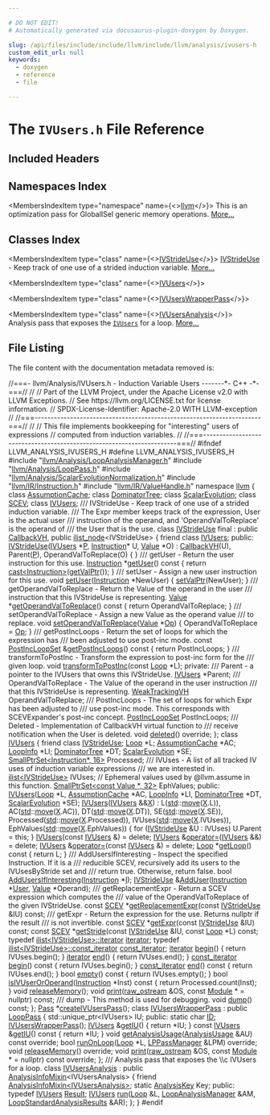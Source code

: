 ```yaml
---

# DO NOT EDIT!
# Automatically generated via docusaurus-plugin-doxygen by Doxygen.

slug: /api/files/include/include/llvm/include/llvm/analysis/ivusers-h
custom_edit_url: null
keywords:
  - doxygen
  - reference
  - file

---
```





# The `IVUsers.h` File Reference

<DoxygenPage pluginConfig={pluginConfig}>



## Included Headers

<IncludesList>
<IncludesListItem
  filePath="llvm/Analysis/LoopAnalysisManager.h"
  permalink="/docs/api/files/include/include/llvm/include/llvm/analysis/loopanalysismanager-h"
  isLocal="true" />
<IncludesListItem
  filePath="llvm/Analysis/LoopPass.h"
  permalink="/docs/api/files/include/include/llvm/include/llvm/analysis/looppass-h"
  isLocal="true" />
<IncludesListItem
  filePath="llvm/Analysis/ScalarEvolutionNormalization.h"
  permalink="/docs/api/files/include/include/llvm/include/llvm/analysis/scalarevolutionnormalization-h"
  isLocal="true" />
<IncludesListItem
  filePath="llvm/IR/Instruction.h"
  permalink="/docs/api/files/include/include/llvm/include/llvm/ir/instruction-h"
  isLocal="true" />
<IncludesListItem
  filePath="llvm/IR/ValueHandle.h"
  permalink="/docs/api/files/include/include/llvm/include/llvm/ir/valuehandle-h"
  isLocal="true" />
</IncludesList>

## Namespaces Index

<MembersIndex>

<MembersIndexItem
  type="namespace"
  name={<><a href="/docs/api/namespaces/llvm">llvm</a></>}>
This is an optimization pass for GlobalISel generic memory operations. <a href="/docs/api/namespaces/llvm/#details">More...</a>
</MembersIndexItem>

</MembersIndex>

## Classes Index

<MembersIndex>

<MembersIndexItem
  type="class"
  name={<><a href="/docs/api/classes/llvm/ivstrideuse">IVStrideUse</a></>}>
<a href="/docs/api/classes/llvm/ivstrideuse">IVStrideUse</a> - Keep track of one use of a strided induction variable. <a href="/docs/api/classes/llvm/ivstrideuse/#details">More...</a>
</MembersIndexItem>

<MembersIndexItem
  type="class"
  name={<><a href="/docs/api/classes/llvm/ivusers">IVUsers</a></>}>
</MembersIndexItem>

<MembersIndexItem
  type="class"
  name={<><a href="/docs/api/classes/llvm/ivuserswrapperpass">IVUsersWrapperPass</a></>}>
</MembersIndexItem>

<MembersIndexItem
  type="class"
  name={<><a href="/docs/api/classes/llvm/ivusersanalysis">IVUsersAnalysis</a></>}>
Analysis pass that exposes the <code><a href="/docs/api/classes/llvm/ivusers">IVUsers</a></code> for a loop. <a href="/docs/api/classes/llvm/ivusersanalysis/#details">More...</a>
</MembersIndexItem>

</MembersIndex>


## File Listing

The file content with the documentation metadata removed is:

<ProgramListing>

<Link id="l00001" /><CodeLine lineNumber="1"><Highlight kind="comment">//===- llvm/Analysis/IVUsers.h - Induction Variable Users -------&#42;- C++ -&#42;-===//</Highlight><Highlight kind="normal"></Highlight></CodeLine>
<Link id="l00002" /><CodeLine lineNumber="2"><Highlight kind="normal"></Highlight><Highlight kind="comment">//</Highlight><Highlight kind="normal"></Highlight></CodeLine>
<Link id="l00003" /><CodeLine lineNumber="3"><Highlight kind="normal"></Highlight><Highlight kind="comment">// Part of the LLVM Project, under the Apache License v2.0 with LLVM Exceptions.</Highlight><Highlight kind="normal"></Highlight></CodeLine>
<Link id="l00004" /><CodeLine lineNumber="4"><Highlight kind="normal"></Highlight><Highlight kind="comment">// See https://llvm.org/LICENSE.txt for license information.</Highlight><Highlight kind="normal"></Highlight></CodeLine>
<Link id="l00005" /><CodeLine lineNumber="5"><Highlight kind="normal"></Highlight><Highlight kind="comment">// SPDX-License-Identifier: Apache-2.0 WITH LLVM-exception</Highlight><Highlight kind="normal"></Highlight></CodeLine>
<Link id="l00006" /><CodeLine lineNumber="6"><Highlight kind="normal"></Highlight><Highlight kind="comment">//</Highlight><Highlight kind="normal"></Highlight></CodeLine>
<Link id="l00007" /><CodeLine lineNumber="7"><Highlight kind="normal"></Highlight><Highlight kind="comment">//===----------------------------------------------------------------------===//</Highlight><Highlight kind="normal"></Highlight></CodeLine>
<Link id="l00008" /><CodeLine lineNumber="8"><Highlight kind="normal"></Highlight><Highlight kind="comment">//</Highlight><Highlight kind="normal"></Highlight></CodeLine>
<Link id="l00009" /><CodeLine lineNumber="9"><Highlight kind="normal"></Highlight><Highlight kind="comment">// This file implements bookkeeping for &quot;interesting&quot; users of expressions</Highlight><Highlight kind="normal"></Highlight></CodeLine>
<Link id="l00010" /><CodeLine lineNumber="10"><Highlight kind="normal"></Highlight><Highlight kind="comment">// computed from induction variables.</Highlight><Highlight kind="normal"></Highlight></CodeLine>
<Link id="l00011" /><CodeLine lineNumber="11"><Highlight kind="normal"></Highlight><Highlight kind="comment">//</Highlight><Highlight kind="normal"></Highlight></CodeLine>
<Link id="l00012" /><CodeLine lineNumber="12"><Highlight kind="normal"></Highlight><Highlight kind="comment">//===----------------------------------------------------------------------===//</Highlight><Highlight kind="normal"></Highlight></CodeLine>
<Link id="l00013" /><CodeLine lineNumber="13"><Highlight kind="normal"></Highlight></CodeLine>
<Link id="l00014" /><CodeLine lineNumber="14"><Highlight kind="normal"></Highlight><Highlight kind="preprocessor">#ifndef LLVM&#95;ANALYSIS&#95;IVUSERS&#95;H</Highlight><Highlight kind="normal"></Highlight></CodeLine>
<Link id="l00015" /><CodeLine lineNumber="15"><Highlight kind="normal"></Highlight><Highlight kind="preprocessor">#define LLVM&#95;ANALYSIS&#95;IVUSERS&#95;H</Highlight><Highlight kind="normal"></Highlight></CodeLine>
<Link id="l00016" /><CodeLine lineNumber="16"><Highlight kind="normal"></Highlight></CodeLine>
<Link id="l00017" /><CodeLine lineNumber="17"><Highlight kind="normal"></Highlight><Highlight kind="preprocessor">#include &quot;<a href="/docs/api/files/include/include/llvm/include/llvm/analysis/loopanalysismanager-h">llvm/Analysis/LoopAnalysisManager.h</a>&quot;</Highlight><Highlight kind="normal"></Highlight></CodeLine>
<Link id="l00018" /><CodeLine lineNumber="18"><Highlight kind="normal"></Highlight><Highlight kind="preprocessor">#include &quot;<a href="/docs/api/files/include/include/llvm/include/llvm/analysis/looppass-h">llvm/Analysis/LoopPass.h</a>&quot;</Highlight><Highlight kind="normal"></Highlight></CodeLine>
<Link id="l00019" /><CodeLine lineNumber="19"><Highlight kind="normal"></Highlight><Highlight kind="preprocessor">#include &quot;<a href="/docs/api/files/include/include/llvm/include/llvm/analysis/scalarevolutionnormalization-h">llvm/Analysis/ScalarEvolutionNormalization.h</a>&quot;</Highlight><Highlight kind="normal"></Highlight></CodeLine>
<Link id="l00020" /><CodeLine lineNumber="20"><Highlight kind="normal"></Highlight><Highlight kind="preprocessor">#include &quot;<a href="/docs/api/files/include/include/llvm/include/llvm/ir/instruction-h">llvm/IR/Instruction.h</a>&quot;</Highlight><Highlight kind="normal"></Highlight></CodeLine>
<Link id="l00021" /><CodeLine lineNumber="21"><Highlight kind="normal"></Highlight><Highlight kind="preprocessor">#include &quot;<a href="/docs/api/files/include/include/llvm/include/llvm/ir/valuehandle-h">llvm/IR/ValueHandle.h</a>&quot;</Highlight><Highlight kind="normal"></Highlight></CodeLine>
<Link id="l00022" /><CodeLine lineNumber="22"><Highlight kind="normal"></Highlight></CodeLine>
<Link id="l00023" /><CodeLine lineNumber="23"><Highlight kind="normal"></Highlight><Highlight kind="keyword">namespace </Highlight><Highlight kind="normal"><a href="/docs/api/namespaces/llvm">llvm</a> &#123;</Highlight></CodeLine>
<Link id="l00024" /><CodeLine lineNumber="24"><Highlight kind="normal"></Highlight></CodeLine>
<Link id="l00025" /><CodeLine lineNumber="25"><Highlight kind="normal"></Highlight><Highlight kind="keyword">class </Highlight><Highlight kind="normal"><a href="/docs/api/classes/llvm/assumptioncache">AssumptionCache</a>;</Highlight></CodeLine>
<Link id="l00026" /><CodeLine lineNumber="26"><Highlight kind="normal"></Highlight><Highlight kind="keyword">class </Highlight><Highlight kind="normal"><a href="/docs/api/classes/llvm/dominatortree">DominatorTree</a>;</Highlight></CodeLine>
<Link id="l00027" /><CodeLine lineNumber="27"><Highlight kind="normal"></Highlight><Highlight kind="keyword">class </Highlight><Highlight kind="normal"><a href="/docs/api/classes/llvm/scalarevolution">ScalarEvolution</a>;</Highlight></CodeLine>
<Link id="l00028" /><CodeLine lineNumber="28"><Highlight kind="normal"></Highlight><Highlight kind="keyword">class </Highlight><Highlight kind="normal"><a href="/docs/api/classes/llvm/scev">SCEV</a>;</Highlight></CodeLine>
<Link id="l00029" /><CodeLine lineNumber="29"><Highlight kind="normal"></Highlight><Highlight kind="keyword">class </Highlight><Highlight kind="normal"><a href="/docs/api/classes/llvm/ivusers">IVUsers</a>;</Highlight></CodeLine>
<Link id="l00030" /><CodeLine lineNumber="30"><Highlight kind="normal"></Highlight><Highlight kind="comment"></Highlight></CodeLine>
<Link id="l00031" /><CodeLine lineNumber="31"><Highlight kind="comment">/// IVStrideUse - Keep track of one use of a strided induction variable.</Highlight></CodeLine>
<Link id="l00032" /><CodeLine lineNumber="32"><Highlight kind="comment">/// The Expr member keeps track of the expression, User is the actual user</Highlight></CodeLine>
<Link id="l00033" /><CodeLine lineNumber="33"><Highlight kind="comment">/// instruction of the operand, and &#39;OperandValToReplace&#39; is the operand of</Highlight></CodeLine>
<Link id="l00034" /><CodeLine lineNumber="34"><Highlight kind="comment">/// the User that is the use.</Highlight><Highlight kind="normal"></Highlight></CodeLine>
<Link id="l00035" /><CodeLine lineNumber="35" lineLink="/docs/api/classes/llvm/ivstrideuse"><Highlight kind="normal"></Highlight><Highlight kind="keyword">class </Highlight><Highlight kind="normal"><a href="/docs/api/classes/llvm/ivstrideuse/#ac2140ae8507867b97114724c6a6dbbba">IVStrideUse</a> final : </Highlight><Highlight kind="keyword">public</Highlight><Highlight kind="normal"> <a href="/docs/api/classes/llvm/callbackvh/#a7e87f4bd72a4d8b7f092b2a2ee69ba1d">CallbackVH</a>, </Highlight><Highlight kind="keyword">public</Highlight><Highlight kind="normal"> <a href="/docs/api/classes/llvm/ilist-node">ilist&#95;node</a>&lt;IVStrideUse&gt; &#123;</Highlight></CodeLine>
<Link id="l00036" /><CodeLine lineNumber="36" lineLink="/docs/api/classes/llvm/ivstrideuse/#a097019ab19ab2e17ee9a4218fac9aa89"><Highlight kind="normal">  </Highlight><Highlight kind="keyword">friend</Highlight><Highlight kind="normal"> </Highlight><Highlight kind="keyword">class </Highlight><Highlight kind="normal"><a href="/docs/api/classes/llvm/ivstrideuse/#a097019ab19ab2e17ee9a4218fac9aa89">IVUsers</a>;</Highlight></CodeLine>
<Link id="l00037" /><CodeLine lineNumber="37"><Highlight kind="normal"></Highlight><Highlight kind="keyword">public</Highlight><Highlight kind="normal">:</Highlight></CodeLine>
<Link id="l00038" /><CodeLine lineNumber="38" lineLink="/docs/api/classes/llvm/ivstrideuse/#ac2140ae8507867b97114724c6a6dbbba"><Highlight kind="normal">  <a href="/docs/api/classes/llvm/ivstrideuse/#ac2140ae8507867b97114724c6a6dbbba">IVStrideUse</a>(<a href="/docs/api/classes/llvm/ivstrideuse/#a097019ab19ab2e17ee9a4218fac9aa89">IVUsers</a> &#42;<a href="/docs/api/files/lib/lib/option/option-cpp/#a04665169063c8ca1f2ea96c27fc7c2b2">P</a>, <a href="/docs/api/classes/llvm/instruction">Instruction</a>&#42; U, <a href="/docs/api/classes/llvm/value">Value</a> &#42;O)</Highlight></CodeLine>
<Link id="l00039" /><CodeLine lineNumber="39"><Highlight kind="normal">    : <a href="/docs/api/classes/llvm/callbackvh/#a7e87f4bd72a4d8b7f092b2a2ee69ba1d">CallbackVH</a>(U), Parent(<a href="/docs/api/files/lib/lib/option/option-cpp/#a04665169063c8ca1f2ea96c27fc7c2b2">P</a>), OperandValToReplace(O) &#123;</Highlight></CodeLine>
<Link id="l00040" /><CodeLine lineNumber="40"><Highlight kind="normal">  &#125;</Highlight></CodeLine>
<Link id="l00041" /><CodeLine lineNumber="41"><Highlight kind="normal"></Highlight><Highlight kind="comment"></Highlight></CodeLine>
<Link id="l00042" /><CodeLine lineNumber="42"><Highlight kind="comment">  /// getUser - Return the user instruction for this use.</Highlight><Highlight kind="normal"></Highlight></CodeLine>
<Link id="l00043" /><CodeLine lineNumber="43" lineLink="/docs/api/classes/llvm/ivstrideuse/#a1bc04591d1d6420a7fdbc15a4c5f0e31"><Highlight kind="normal">  <a href="/docs/api/classes/llvm/instruction">Instruction</a> &#42;<a href="/docs/api/classes/llvm/ivstrideuse/#a1bc04591d1d6420a7fdbc15a4c5f0e31">getUser</a>()</Highlight><Highlight kind="keyword"> const </Highlight><Highlight kind="normal">&#123;</Highlight></CodeLine>
<Link id="l00044" /><CodeLine lineNumber="44"><Highlight kind="normal">    </Highlight><Highlight kind="keywordflow">return</Highlight><Highlight kind="normal"> <a href="/docs/api/namespaces/llvm/#ac4fc845f5ed92de63cd4474f128f5fc5">cast&lt;Instruction&gt;</a>(<a href="/docs/api/classes/llvm/valuehandlebase/#a7d6d2457c839e340266704440f3bb243">getValPtr</a>());</Highlight></CodeLine>
<Link id="l00045" /><CodeLine lineNumber="45"><Highlight kind="normal">  &#125;</Highlight></CodeLine>
<Link id="l00046" /><CodeLine lineNumber="46"><Highlight kind="normal"></Highlight><Highlight kind="comment"></Highlight></CodeLine>
<Link id="l00047" /><CodeLine lineNumber="47"><Highlight kind="comment">  /// setUser - Assign a new user instruction for this use.</Highlight><Highlight kind="normal"></Highlight></CodeLine>
<Link id="l00048" /><CodeLine lineNumber="48" lineLink="/docs/api/classes/llvm/ivstrideuse/#acb8718e691dfd2e5d5a3e0d876e35cc9"><Highlight kind="normal">  </Highlight><Highlight kind="keywordtype">void</Highlight><Highlight kind="normal"> <a href="/docs/api/classes/llvm/ivstrideuse/#acb8718e691dfd2e5d5a3e0d876e35cc9">setUser</a>(<a href="/docs/api/classes/llvm/instruction">Instruction</a> &#42;NewUser) &#123;</Highlight></CodeLine>
<Link id="l00049" /><CodeLine lineNumber="49"><Highlight kind="normal">    <a href="/docs/api/classes/llvm/callbackvh/#ab3a25e82043f8a99ad6ed61fb9c9483c">setValPtr</a>(NewUser);</Highlight></CodeLine>
<Link id="l00050" /><CodeLine lineNumber="50"><Highlight kind="normal">  &#125;</Highlight></CodeLine>
<Link id="l00051" /><CodeLine lineNumber="51"><Highlight kind="normal"></Highlight><Highlight kind="comment"></Highlight></CodeLine>
<Link id="l00052" /><CodeLine lineNumber="52"><Highlight kind="comment">  /// getOperandValToReplace - Return the Value of the operand in the user</Highlight></CodeLine>
<Link id="l00053" /><CodeLine lineNumber="53"><Highlight kind="comment">  /// instruction that this IVStrideUse is representing.</Highlight><Highlight kind="normal"></Highlight></CodeLine>
<Link id="l00054" /><CodeLine lineNumber="54" lineLink="/docs/api/classes/llvm/ivstrideuse/#a850ce8990175a8dc4e5a641df3db14aa"><Highlight kind="normal">  <a href="/docs/api/classes/llvm/value">Value</a> &#42;<a href="/docs/api/classes/llvm/ivstrideuse/#a850ce8990175a8dc4e5a641df3db14aa">getOperandValToReplace</a>()</Highlight><Highlight kind="keyword"> const </Highlight><Highlight kind="normal">&#123;</Highlight></CodeLine>
<Link id="l00055" /><CodeLine lineNumber="55"><Highlight kind="normal">    </Highlight><Highlight kind="keywordflow">return</Highlight><Highlight kind="normal"> OperandValToReplace;</Highlight></CodeLine>
<Link id="l00056" /><CodeLine lineNumber="56"><Highlight kind="normal">  &#125;</Highlight></CodeLine>
<Link id="l00057" /><CodeLine lineNumber="57"><Highlight kind="normal"></Highlight><Highlight kind="comment"></Highlight></CodeLine>
<Link id="l00058" /><CodeLine lineNumber="58"><Highlight kind="comment">  /// setOperandValToReplace - Assign a new Value as the operand value</Highlight></CodeLine>
<Link id="l00059" /><CodeLine lineNumber="59"><Highlight kind="comment">  /// to replace.</Highlight><Highlight kind="normal"></Highlight></CodeLine>
<Link id="l00060" /><CodeLine lineNumber="60" lineLink="/docs/api/classes/llvm/ivstrideuse/#a59f03f777c4395d140e90f7a5278ee03"><Highlight kind="normal">  </Highlight><Highlight kind="keywordtype">void</Highlight><Highlight kind="normal"> <a href="/docs/api/classes/llvm/ivstrideuse/#a59f03f777c4395d140e90f7a5278ee03">setOperandValToReplace</a>(<a href="/docs/api/classes/llvm/value">Value</a> &#42;<a href="/docs/api/namespaces/llvm/#ab471937b9a227e70c7fe8bd9604014d6">Op</a>) &#123;</Highlight></CodeLine>
<Link id="l00061" /><CodeLine lineNumber="61"><Highlight kind="normal">    OperandValToReplace = <a href="/docs/api/namespaces/llvm/#ab471937b9a227e70c7fe8bd9604014d6">Op</a>;</Highlight></CodeLine>
<Link id="l00062" /><CodeLine lineNumber="62"><Highlight kind="normal">  &#125;</Highlight></CodeLine>
<Link id="l00063" /><CodeLine lineNumber="63"><Highlight kind="normal"></Highlight><Highlight kind="comment"></Highlight></CodeLine>
<Link id="l00064" /><CodeLine lineNumber="64"><Highlight kind="comment">  /// getPostIncLoops - Return the set of loops for which the expression has</Highlight></CodeLine>
<Link id="l00065" /><CodeLine lineNumber="65"><Highlight kind="comment">  /// been adjusted to use post-inc mode.</Highlight><Highlight kind="normal"></Highlight></CodeLine>
<Link id="l00066" /><CodeLine lineNumber="66" lineLink="/docs/api/classes/llvm/ivstrideuse/#a6475dcea1bb00ad07700b96492896c59"><Highlight kind="normal">  </Highlight><Highlight kind="keyword">const</Highlight><Highlight kind="normal"> <a href="/docs/api/namespaces/llvm/#ac765465998d0f34ed6123631bda54fab">PostIncLoopSet</a> &amp;<a href="/docs/api/classes/llvm/ivstrideuse/#a6475dcea1bb00ad07700b96492896c59">getPostIncLoops</a>()</Highlight><Highlight kind="keyword"> const </Highlight><Highlight kind="normal">&#123;</Highlight></CodeLine>
<Link id="l00067" /><CodeLine lineNumber="67"><Highlight kind="normal">    </Highlight><Highlight kind="keywordflow">return</Highlight><Highlight kind="normal"> PostIncLoops;</Highlight></CodeLine>
<Link id="l00068" /><CodeLine lineNumber="68"><Highlight kind="normal">  &#125;</Highlight></CodeLine>
<Link id="l00069" /><CodeLine lineNumber="69"><Highlight kind="normal"></Highlight><Highlight kind="comment"></Highlight></CodeLine>
<Link id="l00070" /><CodeLine lineNumber="70"><Highlight kind="comment">  /// transformToPostInc - Transform the expression to post-inc form for the</Highlight></CodeLine>
<Link id="l00071" /><CodeLine lineNumber="71"><Highlight kind="comment">  /// given loop.</Highlight><Highlight kind="normal"></Highlight></CodeLine>
<Link id="l00072" /><CodeLine lineNumber="72"><Highlight kind="normal">  </Highlight><Highlight kind="keywordtype">void</Highlight><Highlight kind="normal"> <a href="/docs/api/classes/llvm/ivstrideuse/#a8433a09d9b66df4f5c8a4d1414dc8ec9">transformToPostInc</a>(</Highlight><Highlight kind="keyword">const</Highlight><Highlight kind="normal"> <a href="/docs/api/classes/llvm/loop">Loop</a> &#42;L);</Highlight></CodeLine>
<Link id="l00073" /><CodeLine lineNumber="73"><Highlight kind="normal"></Highlight></CodeLine>
<Link id="l00074" /><CodeLine lineNumber="74"><Highlight kind="normal"></Highlight><Highlight kind="keyword">private</Highlight><Highlight kind="normal">:</Highlight><Highlight kind="comment"></Highlight></CodeLine>
<Link id="l00075" /><CodeLine lineNumber="75"><Highlight kind="comment">  /// Parent - a pointer to the IVUsers that owns this IVStrideUse.</Highlight><Highlight kind="normal"></Highlight></CodeLine>
<Link id="l00076" /><CodeLine lineNumber="76"><Highlight kind="normal">  <a href="/docs/api/classes/llvm/ivusers">IVUsers</a> &#42;Parent;</Highlight></CodeLine>
<Link id="l00077" /><CodeLine lineNumber="77"><Highlight kind="normal"></Highlight><Highlight kind="comment"></Highlight></CodeLine>
<Link id="l00078" /><CodeLine lineNumber="78"><Highlight kind="comment">  /// OperandValToReplace - The Value of the operand in the user instruction</Highlight></CodeLine>
<Link id="l00079" /><CodeLine lineNumber="79"><Highlight kind="comment">  /// that this IVStrideUse is representing.</Highlight><Highlight kind="normal"></Highlight></CodeLine>
<Link id="l00080" /><CodeLine lineNumber="80"><Highlight kind="normal">  <a href="/docs/api/classes/llvm/weaktrackingvh">WeakTrackingVH</a> OperandValToReplace;</Highlight></CodeLine>
<Link id="l00081" /><CodeLine lineNumber="81"><Highlight kind="normal"></Highlight><Highlight kind="comment"></Highlight></CodeLine>
<Link id="l00082" /><CodeLine lineNumber="82"><Highlight kind="comment">  /// PostIncLoops - The set of loops for which Expr has been adjusted to</Highlight></CodeLine>
<Link id="l00083" /><CodeLine lineNumber="83"><Highlight kind="comment">  /// use post-inc mode. This corresponds with SCEVExpander&#39;s post-inc concept.</Highlight><Highlight kind="normal"></Highlight></CodeLine>
<Link id="l00084" /><CodeLine lineNumber="84"><Highlight kind="normal">  <a href="/docs/api/namespaces/llvm/#ac765465998d0f34ed6123631bda54fab">PostIncLoopSet</a> PostIncLoops;</Highlight></CodeLine>
<Link id="l00085" /><CodeLine lineNumber="85"><Highlight kind="normal"></Highlight><Highlight kind="comment"></Highlight></CodeLine>
<Link id="l00086" /><CodeLine lineNumber="86"><Highlight kind="comment">  /// Deleted - Implementation of CallbackVH virtual function to</Highlight></CodeLine>
<Link id="l00087" /><CodeLine lineNumber="87"><Highlight kind="comment">  /// receive notification when the User is deleted.</Highlight><Highlight kind="normal"></Highlight></CodeLine>
<Link id="l00088" /><CodeLine lineNumber="88"><Highlight kind="normal">  </Highlight><Highlight kind="keywordtype">void</Highlight><Highlight kind="normal"> <a href="/docs/api/classes/llvm/callbackvh/#a93891950be05a0bae5743979913e13f3">deleted</a>() </Highlight><Highlight kind="keyword">override</Highlight><Highlight kind="normal">;</Highlight></CodeLine>
<Link id="l00089" /><CodeLine lineNumber="89"><Highlight kind="normal">&#125;;</Highlight></CodeLine>
<Link id="l00090" /><CodeLine lineNumber="90"><Highlight kind="normal"></Highlight></CodeLine>
<Link id="l00091" /><CodeLine lineNumber="91" lineLink="/docs/api/classes/llvm/ivusers"><Highlight kind="normal"></Highlight><Highlight kind="keyword">class </Highlight><Highlight kind="normal"><a href="/docs/api/classes/llvm/ivusers/#a37e4d7bb727910e7d12a2439a6c069ca">IVUsers</a> &#123;</Highlight></CodeLine>
<Link id="l00092" /><CodeLine lineNumber="92" lineLink="/docs/api/classes/llvm/ivusers/#aade51f7d2ade94165429460adda9e063"><Highlight kind="normal">  </Highlight><Highlight kind="keyword">friend</Highlight><Highlight kind="normal"> </Highlight><Highlight kind="keyword">class </Highlight><Highlight kind="normal"><a href="/docs/api/classes/llvm/ivusers/#aade51f7d2ade94165429460adda9e063">IVStrideUse</a>;</Highlight></CodeLine>
<Link id="l00093" /><CodeLine lineNumber="93"><Highlight kind="normal">  <a href="/docs/api/classes/llvm/loop">Loop</a> &#42;L;</Highlight></CodeLine>
<Link id="l00094" /><CodeLine lineNumber="94"><Highlight kind="normal">  <a href="/docs/api/classes/llvm/assumptioncache">AssumptionCache</a> &#42;AC;</Highlight></CodeLine>
<Link id="l00095" /><CodeLine lineNumber="95"><Highlight kind="normal">  <a href="/docs/api/classes/llvm/loopinfo">LoopInfo</a> &#42;LI;</Highlight></CodeLine>
<Link id="l00096" /><CodeLine lineNumber="96"><Highlight kind="normal">  <a href="/docs/api/classes/llvm/dominatortree">DominatorTree</a> &#42;DT;</Highlight></CodeLine>
<Link id="l00097" /><CodeLine lineNumber="97"><Highlight kind="normal">  <a href="/docs/api/classes/llvm/scalarevolution">ScalarEvolution</a> &#42;SE;</Highlight></CodeLine>
<Link id="l00098" /><CodeLine lineNumber="98"><Highlight kind="normal">  <a href="/docs/api/classes/llvm/smallptrset">SmallPtrSet&lt;Instruction&#42;, 16&gt;</a> Processed;</Highlight></CodeLine>
<Link id="l00099" /><CodeLine lineNumber="99"><Highlight kind="normal"></Highlight><Highlight kind="comment"></Highlight></CodeLine>
<Link id="l00100" /><CodeLine lineNumber="100"><Highlight kind="comment">  /// IVUses - A list of all tracked IV uses of induction variable expressions</Highlight></CodeLine>
<Link id="l00101" /><CodeLine lineNumber="101"><Highlight kind="comment">  /// we are interested in.</Highlight><Highlight kind="normal"></Highlight></CodeLine>
<Link id="l00102" /><CodeLine lineNumber="102"><Highlight kind="normal">  <a href="/docs/api/namespaces/llvm/#a62ea5abc9af8e7ee394912e2617cf30f">ilist&lt;IVStrideUse&gt;</a> IVUses;</Highlight></CodeLine>
<Link id="l00103" /><CodeLine lineNumber="103"><Highlight kind="normal"></Highlight></CodeLine>
<Link id="l00104" /><CodeLine lineNumber="104"><Highlight kind="normal">  </Highlight><Highlight kind="comment">// Ephemeral values used by @llvm.assume in this function.</Highlight><Highlight kind="normal"></Highlight></CodeLine>
<Link id="l00105" /><CodeLine lineNumber="105"><Highlight kind="normal">  <a href="/docs/api/classes/llvm/smallptrset">SmallPtrSet&lt;const Value &#42;, 32&gt;</a> EphValues;</Highlight></CodeLine>
<Link id="l00106" /><CodeLine lineNumber="106"><Highlight kind="normal"></Highlight></CodeLine>
<Link id="l00107" /><CodeLine lineNumber="107"><Highlight kind="normal"></Highlight><Highlight kind="keyword">public</Highlight><Highlight kind="normal">:</Highlight></CodeLine>
<Link id="l00108" /><CodeLine lineNumber="108"><Highlight kind="normal">  <a href="/docs/api/classes/llvm/ivusers/#a37e4d7bb727910e7d12a2439a6c069ca">IVUsers</a>(<a href="/docs/api/classes/llvm/loop">Loop</a> &#42;L, <a href="/docs/api/classes/llvm/assumptioncache">AssumptionCache</a> &#42;AC, <a href="/docs/api/classes/llvm/loopinfo">LoopInfo</a> &#42;LI, <a href="/docs/api/classes/llvm/dominatortree">DominatorTree</a> &#42;DT,</Highlight></CodeLine>
<Link id="l00109" /><CodeLine lineNumber="109"><Highlight kind="normal">          <a href="/docs/api/classes/llvm/scalarevolution">ScalarEvolution</a> &#42;SE);</Highlight></CodeLine>
<Link id="l00110" /><CodeLine lineNumber="110"><Highlight kind="normal"></Highlight></CodeLine>
<Link id="l00111" /><CodeLine lineNumber="111" lineLink="/docs/api/classes/llvm/ivusers/#a84ff868b90dce94cf9c8c504ff53cfad"><Highlight kind="normal">  <a href="/docs/api/classes/llvm/ivusers/#a84ff868b90dce94cf9c8c504ff53cfad">IVUsers</a>(<a href="/docs/api/classes/llvm/ivusers/#a37e4d7bb727910e7d12a2439a6c069ca">IVUsers</a> &amp;&amp;<a href="/docs/api/files/lib/lib/tablegen/tablegenbackendskeleton-cpp/#ab60f28d7a141ac46ccc200176a1bca8b">X</a>)</Highlight></CodeLine>
<Link id="l00112" /><CodeLine lineNumber="112"><Highlight kind="normal">      : L(<a href="/docs/api/namespaces/std">std</a>::<a href="/docs/api/namespaces/llvm/#abfc9c7ecf70f66901e439f7c04ef3dbb">move</a>(<a href="/docs/api/files/lib/lib/tablegen/tablegenbackendskeleton-cpp/#ab60f28d7a141ac46ccc200176a1bca8b">X</a>.L)), AC(<a href="/docs/api/namespaces/std">std</a>::<a href="/docs/api/namespaces/llvm/#abfc9c7ecf70f66901e439f7c04ef3dbb">move</a>(<a href="/docs/api/files/lib/lib/tablegen/tablegenbackendskeleton-cpp/#ab60f28d7a141ac46ccc200176a1bca8b">X</a>.AC)), DT(<a href="/docs/api/namespaces/std">std</a>::<a href="/docs/api/namespaces/llvm/#abfc9c7ecf70f66901e439f7c04ef3dbb">move</a>(<a href="/docs/api/files/lib/lib/tablegen/tablegenbackendskeleton-cpp/#ab60f28d7a141ac46ccc200176a1bca8b">X</a>.DT)),</Highlight></CodeLine>
<Link id="l00113" /><CodeLine lineNumber="113"><Highlight kind="normal">        SE(<a href="/docs/api/namespaces/std">std</a>::<a href="/docs/api/namespaces/llvm/#abfc9c7ecf70f66901e439f7c04ef3dbb">move</a>(<a href="/docs/api/files/lib/lib/tablegen/tablegenbackendskeleton-cpp/#ab60f28d7a141ac46ccc200176a1bca8b">X</a>.SE)), Processed(<a href="/docs/api/namespaces/std">std</a>::<a href="/docs/api/namespaces/llvm/#abfc9c7ecf70f66901e439f7c04ef3dbb">move</a>(<a href="/docs/api/files/lib/lib/tablegen/tablegenbackendskeleton-cpp/#ab60f28d7a141ac46ccc200176a1bca8b">X</a>.Processed)),</Highlight></CodeLine>
<Link id="l00114" /><CodeLine lineNumber="114"><Highlight kind="normal">        IVUses(<a href="/docs/api/namespaces/std">std</a>::<a href="/docs/api/namespaces/llvm/#abfc9c7ecf70f66901e439f7c04ef3dbb">move</a>(<a href="/docs/api/files/lib/lib/tablegen/tablegenbackendskeleton-cpp/#ab60f28d7a141ac46ccc200176a1bca8b">X</a>.IVUses)), EphValues(<a href="/docs/api/namespaces/std">std</a>::<a href="/docs/api/namespaces/llvm/#abfc9c7ecf70f66901e439f7c04ef3dbb">move</a>(<a href="/docs/api/files/lib/lib/tablegen/tablegenbackendskeleton-cpp/#ab60f28d7a141ac46ccc200176a1bca8b">X</a>.EphValues)) &#123;</Highlight></CodeLine>
<Link id="l00115" /><CodeLine lineNumber="115"><Highlight kind="normal">    </Highlight><Highlight kind="keywordflow">for</Highlight><Highlight kind="normal"> (<a href="/docs/api/classes/llvm/ivusers/#aade51f7d2ade94165429460adda9e063">IVStrideUse</a> &amp;U : IVUses)</Highlight></CodeLine>
<Link id="l00116" /><CodeLine lineNumber="116"><Highlight kind="normal">      U.Parent = </Highlight><Highlight kind="keyword">this</Highlight><Highlight kind="normal">;</Highlight></CodeLine>
<Link id="l00117" /><CodeLine lineNumber="117"><Highlight kind="normal">  &#125;</Highlight></CodeLine>
<Link id="l00118" /><CodeLine lineNumber="118" lineLink="/docs/api/classes/llvm/ivusers/#a5d6ec66fa25d2a95429ee13159b90249"><Highlight kind="normal">  <a href="/docs/api/classes/llvm/ivusers/#a5d6ec66fa25d2a95429ee13159b90249">IVUsers</a>(</Highlight><Highlight kind="keyword">const</Highlight><Highlight kind="normal"> <a href="/docs/api/classes/llvm/ivusers/#a37e4d7bb727910e7d12a2439a6c069ca">IVUsers</a> &amp;) = </Highlight><Highlight kind="keyword">delete</Highlight><Highlight kind="normal">;</Highlight></CodeLine>
<Link id="l00119" /><CodeLine lineNumber="119" lineLink="/docs/api/classes/llvm/ivusers/#a59650f700bbcb2ad8c5bf22e6b353fd2"><Highlight kind="normal">  <a href="/docs/api/classes/llvm/ivusers/#a37e4d7bb727910e7d12a2439a6c069ca">IVUsers</a> &amp;<a href="/docs/api/classes/llvm/ivusers/#a59650f700bbcb2ad8c5bf22e6b353fd2">operator=</a>(<a href="/docs/api/classes/llvm/ivusers/#a37e4d7bb727910e7d12a2439a6c069ca">IVUsers</a> &amp;&amp;) = </Highlight><Highlight kind="keyword">delete</Highlight><Highlight kind="normal">;</Highlight></CodeLine>
<Link id="l00120" /><CodeLine lineNumber="120" lineLink="/docs/api/classes/llvm/ivusers/#af280755c00e32b58a9186e6dce5df3ef"><Highlight kind="normal">  <a href="/docs/api/classes/llvm/ivusers/#a37e4d7bb727910e7d12a2439a6c069ca">IVUsers</a> &amp;<a href="/docs/api/classes/llvm/ivusers/#af280755c00e32b58a9186e6dce5df3ef">operator=</a>(</Highlight><Highlight kind="keyword">const</Highlight><Highlight kind="normal"> <a href="/docs/api/classes/llvm/ivusers/#a37e4d7bb727910e7d12a2439a6c069ca">IVUsers</a> &amp;) = </Highlight><Highlight kind="keyword">delete</Highlight><Highlight kind="normal">;</Highlight></CodeLine>
<Link id="l00121" /><CodeLine lineNumber="121"><Highlight kind="normal"></Highlight></CodeLine>
<Link id="l00122" /><CodeLine lineNumber="122" lineLink="/docs/api/classes/llvm/ivusers/#a4d82eec6f6363e4d31660c31b6a85b8d"><Highlight kind="normal">  <a href="/docs/api/classes/llvm/loop">Loop</a> &#42;<a href="/docs/api/classes/llvm/ivusers/#a4d82eec6f6363e4d31660c31b6a85b8d">getLoop</a>()</Highlight><Highlight kind="keyword"> const </Highlight><Highlight kind="normal">&#123; </Highlight><Highlight kind="keywordflow">return</Highlight><Highlight kind="normal"> L; &#125;</Highlight></CodeLine>
<Link id="l00123" /><CodeLine lineNumber="123"><Highlight kind="normal"></Highlight><Highlight kind="comment"></Highlight></CodeLine>
<Link id="l00124" /><CodeLine lineNumber="124"><Highlight kind="comment">  /// AddUsersIfInteresting - Inspect the specified Instruction.  If it is a</Highlight></CodeLine>
<Link id="l00125" /><CodeLine lineNumber="125"><Highlight kind="comment">  /// reducible SCEV, recursively add its users to the IVUsesByStride set and</Highlight></CodeLine>
<Link id="l00126" /><CodeLine lineNumber="126"><Highlight kind="comment">  /// return true.  Otherwise, return false.</Highlight><Highlight kind="normal"></Highlight></CodeLine>
<Link id="l00127" /><CodeLine lineNumber="127"><Highlight kind="normal">  </Highlight><Highlight kind="keywordtype">bool</Highlight><Highlight kind="normal"> <a href="/docs/api/classes/llvm/ivusers/#aaae0691d9859142f6bcfb992862e44a9">AddUsersIfInteresting</a>(<a href="/docs/api/classes/llvm/instruction">Instruction</a> &#42;<a href="/docs/api/files/lib/lib/support/md5-cpp/#ac0eafdc9ee161b71e7af98af736952fd">I</a>);</Highlight></CodeLine>
<Link id="l00128" /><CodeLine lineNumber="128"><Highlight kind="normal"></Highlight></CodeLine>
<Link id="l00129" /><CodeLine lineNumber="129"><Highlight kind="normal">  <a href="/docs/api/classes/llvm/ivstrideuse">IVStrideUse</a> &amp;<a href="/docs/api/classes/llvm/ivusers/#a2c38dcaaa58a80d2005b912b1273a872">AddUser</a>(<a href="/docs/api/classes/llvm/instruction">Instruction</a> &#42;<a href="/docs/api/classes/llvm/user">User</a>, <a href="/docs/api/classes/llvm/value">Value</a> &#42;Operand);</Highlight></CodeLine>
<Link id="l00130" /><CodeLine lineNumber="130"><Highlight kind="normal"></Highlight><Highlight kind="comment"></Highlight></CodeLine>
<Link id="l00131" /><CodeLine lineNumber="131"><Highlight kind="comment">  /// getReplacementExpr - Return a SCEV expression which computes the</Highlight></CodeLine>
<Link id="l00132" /><CodeLine lineNumber="132"><Highlight kind="comment">  /// value of the OperandValToReplace of the given IVStrideUse.</Highlight><Highlight kind="normal"></Highlight></CodeLine>
<Link id="l00133" /><CodeLine lineNumber="133"><Highlight kind="normal">  </Highlight><Highlight kind="keyword">const</Highlight><Highlight kind="normal"> <a href="/docs/api/classes/llvm/scev">SCEV</a> &#42;<a href="/docs/api/classes/llvm/ivusers/#a729d7a4c47511beaaec595f1b85f7889">getReplacementExpr</a>(</Highlight><Highlight kind="keyword">const</Highlight><Highlight kind="normal"> <a href="/docs/api/classes/llvm/ivstrideuse">IVStrideUse</a> &amp;IU) </Highlight><Highlight kind="keyword">const</Highlight><Highlight kind="normal">;</Highlight></CodeLine>
<Link id="l00134" /><CodeLine lineNumber="134"><Highlight kind="normal"></Highlight><Highlight kind="comment"></Highlight></CodeLine>
<Link id="l00135" /><CodeLine lineNumber="135"><Highlight kind="comment">  /// getExpr - Return the expression for the use. Returns nullptr if the result</Highlight></CodeLine>
<Link id="l00136" /><CodeLine lineNumber="136"><Highlight kind="comment">  /// is not invertible.</Highlight><Highlight kind="normal"></Highlight></CodeLine>
<Link id="l00137" /><CodeLine lineNumber="137"><Highlight kind="normal">  </Highlight><Highlight kind="keyword">const</Highlight><Highlight kind="normal"> <a href="/docs/api/classes/llvm/scev">SCEV</a> &#42;<a href="/docs/api/classes/llvm/ivusers/#af19a630344b862c4b06bca0e51d978cc">getExpr</a>(</Highlight><Highlight kind="keyword">const</Highlight><Highlight kind="normal"> <a href="/docs/api/classes/llvm/ivstrideuse">IVStrideUse</a> &amp;IU) </Highlight><Highlight kind="keyword">const</Highlight><Highlight kind="normal">;</Highlight></CodeLine>
<Link id="l00138" /><CodeLine lineNumber="138"><Highlight kind="normal"></Highlight></CodeLine>
<Link id="l00139" /><CodeLine lineNumber="139"><Highlight kind="normal">  </Highlight><Highlight kind="keyword">const</Highlight><Highlight kind="normal"> <a href="/docs/api/classes/llvm/scev">SCEV</a> &#42;<a href="/docs/api/classes/llvm/ivusers/#a5d599af3e44171ef73b8427c855b492e">getStride</a>(</Highlight><Highlight kind="keyword">const</Highlight><Highlight kind="normal"> <a href="/docs/api/classes/llvm/ivstrideuse">IVStrideUse</a> &amp;IU, </Highlight><Highlight kind="keyword">const</Highlight><Highlight kind="normal"> <a href="/docs/api/classes/llvm/loop">Loop</a> &#42;L) </Highlight><Highlight kind="keyword">const</Highlight><Highlight kind="normal">;</Highlight></CodeLine>
<Link id="l00140" /><CodeLine lineNumber="140"><Highlight kind="normal"></Highlight></CodeLine>
<Link id="l00141" /><CodeLine lineNumber="141" lineLink="/docs/api/classes/llvm/ivusers/#ac4ea8771137797e80c4f56a3111e2397"><Highlight kind="normal">  </Highlight><Highlight kind="keyword">typedef</Highlight><Highlight kind="normal"> <a href="/docs/api/classes/llvm/iplist-impl/#a4563732eae31ee14694e7ce17a5a6749">ilist&lt;IVStrideUse&gt;::iterator</a> <a href="/docs/api/classes/llvm/ivusers/#ac4ea8771137797e80c4f56a3111e2397">iterator</a>;</Highlight></CodeLine>
<Link id="l00142" /><CodeLine lineNumber="142" lineLink="/docs/api/classes/llvm/ivusers/#a1ac1243c7bc2878be52de359bd652680"><Highlight kind="normal">  </Highlight><Highlight kind="keyword">typedef</Highlight><Highlight kind="normal"> <a href="/docs/api/classes/llvm/iplist-impl/#a3a5c6f429b19022105ee49f587c7ed04">ilist&lt;IVStrideUse&gt;::const&#95;iterator</a> <a href="/docs/api/classes/llvm/ivusers/#a1ac1243c7bc2878be52de359bd652680">const&#95;iterator</a>;</Highlight></CodeLine>
<Link id="l00143" /><CodeLine lineNumber="143" lineLink="/docs/api/classes/llvm/ivusers/#aa73e72d96213b699b7656cef4a41fff7"><Highlight kind="normal">  <a href="/docs/api/classes/llvm/ivusers/#ac4ea8771137797e80c4f56a3111e2397">iterator</a> <a href="/docs/api/classes/llvm/ivusers/#aa73e72d96213b699b7656cef4a41fff7">begin</a>() &#123; </Highlight><Highlight kind="keywordflow">return</Highlight><Highlight kind="normal"> IVUses.begin(); &#125;</Highlight></CodeLine>
<Link id="l00144" /><CodeLine lineNumber="144" lineLink="/docs/api/classes/llvm/ivusers/#a2206acfe0bf8df3750ce14311cc4963f"><Highlight kind="normal">  <a href="/docs/api/classes/llvm/ivusers/#ac4ea8771137797e80c4f56a3111e2397">iterator</a> <a href="/docs/api/classes/llvm/ivusers/#a2206acfe0bf8df3750ce14311cc4963f">end</a>()   &#123; </Highlight><Highlight kind="keywordflow">return</Highlight><Highlight kind="normal"> IVUses.end(); &#125;</Highlight></CodeLine>
<Link id="l00145" /><CodeLine lineNumber="145" lineLink="/docs/api/classes/llvm/ivusers/#ad5fbdc714637c698896fcefa24a0bbfb"><Highlight kind="normal">  <a href="/docs/api/classes/llvm/ivusers/#a1ac1243c7bc2878be52de359bd652680">const&#95;iterator</a> <a href="/docs/api/classes/llvm/ivusers/#ad5fbdc714637c698896fcefa24a0bbfb">begin</a>()</Highlight><Highlight kind="keyword"> const </Highlight><Highlight kind="normal">&#123; </Highlight><Highlight kind="keywordflow">return</Highlight><Highlight kind="normal"> IVUses.begin(); &#125;</Highlight></CodeLine>
<Link id="l00146" /><CodeLine lineNumber="146" lineLink="/docs/api/classes/llvm/ivusers/#abbb9d0fddb05d7365547ec4b08f59ca9"><Highlight kind="normal">  <a href="/docs/api/classes/llvm/ivusers/#a1ac1243c7bc2878be52de359bd652680">const&#95;iterator</a> <a href="/docs/api/classes/llvm/ivusers/#abbb9d0fddb05d7365547ec4b08f59ca9">end</a>()</Highlight><Highlight kind="keyword"> const   </Highlight><Highlight kind="normal">&#123; </Highlight><Highlight kind="keywordflow">return</Highlight><Highlight kind="normal"> IVUses.end(); &#125;</Highlight></CodeLine>
<Link id="l00147" /><CodeLine lineNumber="147" lineLink="/docs/api/classes/llvm/ivusers/#aff447b803e32fdf3e16156e9f6fb4249"><Highlight kind="normal">  </Highlight><Highlight kind="keywordtype">bool</Highlight><Highlight kind="normal"> <a href="/docs/api/classes/llvm/ivusers/#aff447b803e32fdf3e16156e9f6fb4249">empty</a>()</Highlight><Highlight kind="keyword"> const </Highlight><Highlight kind="normal">&#123; </Highlight><Highlight kind="keywordflow">return</Highlight><Highlight kind="normal"> IVUses.empty(); &#125;</Highlight></CodeLine>
<Link id="l00148" /><CodeLine lineNumber="148"><Highlight kind="normal"></Highlight></CodeLine>
<Link id="l00149" /><CodeLine lineNumber="149" lineLink="/docs/api/classes/llvm/ivusers/#a1eed18775305b30aa90308d24cd7921b"><Highlight kind="normal">  </Highlight><Highlight kind="keywordtype">bool</Highlight><Highlight kind="normal"> <a href="/docs/api/classes/llvm/ivusers/#a1eed18775305b30aa90308d24cd7921b">isIVUserOrOperand</a>(<a href="/docs/api/classes/llvm/instruction">Instruction</a> &#42;Inst)</Highlight><Highlight kind="keyword"> const </Highlight><Highlight kind="normal">&#123;</Highlight></CodeLine>
<Link id="l00150" /><CodeLine lineNumber="150"><Highlight kind="normal">    </Highlight><Highlight kind="keywordflow">return</Highlight><Highlight kind="normal"> Processed.count(Inst);</Highlight></CodeLine>
<Link id="l00151" /><CodeLine lineNumber="151"><Highlight kind="normal">  &#125;</Highlight></CodeLine>
<Link id="l00152" /><CodeLine lineNumber="152"><Highlight kind="normal"></Highlight></CodeLine>
<Link id="l00153" /><CodeLine lineNumber="153"><Highlight kind="normal">  </Highlight><Highlight kind="keywordtype">void</Highlight><Highlight kind="normal"> <a href="/docs/api/classes/llvm/ivusers/#a3df6da0991021b17f9180fb55105b6e8">releaseMemory</a>();</Highlight></CodeLine>
<Link id="l00154" /><CodeLine lineNumber="154"><Highlight kind="normal"></Highlight></CodeLine>
<Link id="l00155" /><CodeLine lineNumber="155"><Highlight kind="normal">  </Highlight><Highlight kind="keywordtype">void</Highlight><Highlight kind="normal"> <a href="/docs/api/classes/llvm/ivusers/#afd7ddc6bb1068961b39278e6cf3190c9">print</a>(<a href="/docs/api/classes/llvm/raw-ostream">raw&#95;ostream</a> &amp;OS, </Highlight><Highlight kind="keyword">const</Highlight><Highlight kind="normal"> <a href="/docs/api/classes/llvm/module">Module</a> &#42; = </Highlight><Highlight kind="keyword">nullptr</Highlight><Highlight kind="normal">) </Highlight><Highlight kind="keyword">const</Highlight><Highlight kind="normal">;</Highlight></CodeLine>
<Link id="l00156" /><CodeLine lineNumber="156"><Highlight kind="normal"></Highlight><Highlight kind="comment"></Highlight></CodeLine>
<Link id="l00157" /><CodeLine lineNumber="157"><Highlight kind="comment">  /// dump - This method is used for debugging.</Highlight><Highlight kind="normal"></Highlight></CodeLine>
<Link id="l00158" /><CodeLine lineNumber="158"><Highlight kind="normal">  </Highlight><Highlight kind="keywordtype">void</Highlight><Highlight kind="normal"> <a href="/docs/api/classes/llvm/ivusers/#a04b694028e4949a1f3be58fa2c561756">dump</a>() </Highlight><Highlight kind="keyword">const</Highlight><Highlight kind="normal">;</Highlight></CodeLine>
<Link id="l00159" /><CodeLine lineNumber="159"><Highlight kind="normal">&#125;;</Highlight></CodeLine>
<Link id="l00160" /><CodeLine lineNumber="160"><Highlight kind="normal"></Highlight></CodeLine>
<Link id="l00161" /><CodeLine lineNumber="161"><Highlight kind="normal"><a href="/docs/api/files/lib/lib/target/lib/target/aarch64/aarch64conditionalcompares-cpp/#ab15af716dfa3d6f1fa7978be4639bd8e">Pass</a> &#42;<a href="/docs/api/namespaces/llvm/#aba7432bec56ee0ff2dcbc2548bac0291">createIVUsersPass</a>();</Highlight></CodeLine>
<Link id="l00162" /><CodeLine lineNumber="162"><Highlight kind="normal"></Highlight></CodeLine>
<Link id="l00163" /><CodeLine lineNumber="163" lineLink="/docs/api/classes/llvm/ivuserswrapperpass"><Highlight kind="normal"></Highlight><Highlight kind="keyword">class </Highlight><Highlight kind="normal"><a href="/docs/api/classes/llvm/ivuserswrapperpass/#a5f2ff52689aeae08cca03646c448bb91">IVUsersWrapperPass</a> : </Highlight><Highlight kind="keyword">public</Highlight><Highlight kind="normal"> <a href="/docs/api/classes/llvm/looppass/#a4d5799624e630ba03cb9133168951e8a">LoopPass</a> &#123;</Highlight></CodeLine>
<Link id="l00164" /><CodeLine lineNumber="164"><Highlight kind="normal">  std::unique&#95;ptr&lt;IVUsers&gt; IU;</Highlight></CodeLine>
<Link id="l00165" /><CodeLine lineNumber="165"><Highlight kind="normal"></Highlight></CodeLine>
<Link id="l00166" /><CodeLine lineNumber="166"><Highlight kind="normal"></Highlight><Highlight kind="keyword">public</Highlight><Highlight kind="normal">:</Highlight></CodeLine>
<Link id="l00167" /><CodeLine lineNumber="167" lineLink="/docs/api/classes/llvm/ivuserswrapperpass/#ac6f372a89e4fd4e96f27ce40fa74ecb3"><Highlight kind="normal">  </Highlight><Highlight kind="keyword">static</Highlight><Highlight kind="normal"> </Highlight><Highlight kind="keywordtype">char</Highlight><Highlight kind="normal"> <a href="/docs/api/classes/llvm/ivuserswrapperpass/#ac6f372a89e4fd4e96f27ce40fa74ecb3">ID</a>;</Highlight></CodeLine>
<Link id="l00168" /><CodeLine lineNumber="168"><Highlight kind="normal"></Highlight></CodeLine>
<Link id="l00169" /><CodeLine lineNumber="169"><Highlight kind="normal">  <a href="/docs/api/classes/llvm/ivuserswrapperpass/#a5f2ff52689aeae08cca03646c448bb91">IVUsersWrapperPass</a>();</Highlight></CodeLine>
<Link id="l00170" /><CodeLine lineNumber="170"><Highlight kind="normal"></Highlight></CodeLine>
<Link id="l00171" /><CodeLine lineNumber="171" lineLink="/docs/api/classes/llvm/ivuserswrapperpass/#aa1523cb308eb4f1f596d30ed21670d74"><Highlight kind="normal">  <a href="/docs/api/classes/llvm/ivusers">IVUsers</a> &amp;<a href="/docs/api/classes/llvm/ivuserswrapperpass/#aa1523cb308eb4f1f596d30ed21670d74">getIU</a>() &#123; </Highlight><Highlight kind="keywordflow">return</Highlight><Highlight kind="normal"> &#42;IU; &#125;</Highlight></CodeLine>
<Link id="l00172" /><CodeLine lineNumber="172" lineLink="/docs/api/classes/llvm/ivuserswrapperpass/#af7553e28fa55cae39ffdebe6a33a7252"><Highlight kind="normal">  </Highlight><Highlight kind="keyword">const</Highlight><Highlight kind="normal"> <a href="/docs/api/classes/llvm/ivusers">IVUsers</a> &amp;<a href="/docs/api/classes/llvm/ivuserswrapperpass/#af7553e28fa55cae39ffdebe6a33a7252">getIU</a>()</Highlight><Highlight kind="keyword"> const </Highlight><Highlight kind="normal">&#123; </Highlight><Highlight kind="keywordflow">return</Highlight><Highlight kind="normal"> &#42;IU; &#125;</Highlight></CodeLine>
<Link id="l00173" /><CodeLine lineNumber="173"><Highlight kind="normal"></Highlight></CodeLine>
<Link id="l00174" /><CodeLine lineNumber="174"><Highlight kind="normal">  </Highlight><Highlight kind="keywordtype">void</Highlight><Highlight kind="normal"> <a href="/docs/api/classes/llvm/ivuserswrapperpass/#a2a6e37f929fea8da36f9d521ae9b7b70">getAnalysisUsage</a>(<a href="/docs/api/classes/llvm/analysisusage">AnalysisUsage</a> &amp;AU) </Highlight><Highlight kind="keyword">const override</Highlight><Highlight kind="normal">;</Highlight></CodeLine>
<Link id="l00175" /><CodeLine lineNumber="175"><Highlight kind="normal"></Highlight></CodeLine>
<Link id="l00176" /><CodeLine lineNumber="176"><Highlight kind="normal">  </Highlight><Highlight kind="keywordtype">bool</Highlight><Highlight kind="normal"> <a href="/docs/api/classes/llvm/ivuserswrapperpass/#a4b80c09a916a8a8db95fa16817df4460">runOnLoop</a>(<a href="/docs/api/classes/llvm/loop">Loop</a> &#42;L, <a href="/docs/api/classes/llvm/lppassmanager">LPPassManager</a> &amp;LPM) </Highlight><Highlight kind="keyword">override</Highlight><Highlight kind="normal">;</Highlight></CodeLine>
<Link id="l00177" /><CodeLine lineNumber="177"><Highlight kind="normal"></Highlight></CodeLine>
<Link id="l00178" /><CodeLine lineNumber="178"><Highlight kind="normal">  </Highlight><Highlight kind="keywordtype">void</Highlight><Highlight kind="normal"> <a href="/docs/api/classes/llvm/ivuserswrapperpass/#a5ebc3bb376143fdf1322e9ca6dcf5b2c">releaseMemory</a>() </Highlight><Highlight kind="keyword">override</Highlight><Highlight kind="normal">;</Highlight></CodeLine>
<Link id="l00179" /><CodeLine lineNumber="179"><Highlight kind="normal"></Highlight></CodeLine>
<Link id="l00180" /><CodeLine lineNumber="180"><Highlight kind="normal">  </Highlight><Highlight kind="keywordtype">void</Highlight><Highlight kind="normal"> <a href="/docs/api/classes/llvm/ivuserswrapperpass/#a58119dd73b9c36670ec61242199de785">print</a>(<a href="/docs/api/classes/llvm/raw-ostream">raw&#95;ostream</a> &amp;OS, </Highlight><Highlight kind="keyword">const</Highlight><Highlight kind="normal"> <a href="/docs/api/classes/llvm/module">Module</a> &#42; = </Highlight><Highlight kind="keyword">nullptr</Highlight><Highlight kind="normal">) </Highlight><Highlight kind="keyword">const override</Highlight><Highlight kind="normal">;</Highlight></CodeLine>
<Link id="l00181" /><CodeLine lineNumber="181"><Highlight kind="normal">&#125;;</Highlight></CodeLine>
<Link id="l00182" /><CodeLine lineNumber="182"><Highlight kind="normal"></Highlight><Highlight kind="comment"></Highlight></CodeLine>
<Link id="l00183" /><CodeLine lineNumber="183"><Highlight kind="comment">/// Analysis pass that exposes the \\c IVUsers for a loop.</Highlight><Highlight kind="normal"></Highlight></CodeLine>
<Link id="l00184" /><CodeLine lineNumber="184" lineLink="/docs/api/classes/llvm/ivusersanalysis"><Highlight kind="normal"></Highlight><Highlight kind="keyword">class </Highlight><Highlight kind="normal"><a href="/docs/api/classes/llvm/ivusersanalysis">IVUsersAnalysis</a> : </Highlight><Highlight kind="keyword">public</Highlight><Highlight kind="normal"> <a href="/docs/api/structs/llvm/analysisinfomixin">AnalysisInfoMixin</a>&lt;IVUsersAnalysis&gt; &#123;</Highlight></CodeLine>
<Link id="l00185" /><CodeLine lineNumber="185"><Highlight kind="normal">  </Highlight><Highlight kind="keyword">friend</Highlight><Highlight kind="normal"> <a href="/docs/api/structs/llvm/analysisinfomixin">AnalysisInfoMixin&lt;IVUsersAnalysis&gt;</a>;</Highlight></CodeLine>
<Link id="l00186" /><CodeLine lineNumber="186"><Highlight kind="normal">  </Highlight><Highlight kind="keyword">static</Highlight><Highlight kind="normal"> <a href="/docs/api/structs/llvm/analysiskey">AnalysisKey</a> Key;</Highlight></CodeLine>
<Link id="l00187" /><CodeLine lineNumber="187"><Highlight kind="normal"></Highlight></CodeLine>
<Link id="l00188" /><CodeLine lineNumber="188"><Highlight kind="normal"></Highlight><Highlight kind="keyword">public</Highlight><Highlight kind="normal">:</Highlight></CodeLine>
<Link id="l00189" /><CodeLine lineNumber="189" lineLink="/docs/api/classes/llvm/ivusersanalysis/#a15ce3586230bcd1d06e03fb6e046fece"><Highlight kind="normal">  </Highlight><Highlight kind="keyword">typedef</Highlight><Highlight kind="normal"> <a href="/docs/api/classes/llvm/ivusers">IVUsers</a> <a href="/docs/api/classes/llvm/ivusersanalysis/#a15ce3586230bcd1d06e03fb6e046fece">Result</a>;</Highlight></CodeLine>
<Link id="l00190" /><CodeLine lineNumber="190"><Highlight kind="normal"></Highlight></CodeLine>
<Link id="l00191" /><CodeLine lineNumber="191"><Highlight kind="normal">  <a href="/docs/api/classes/llvm/ivusers">IVUsers</a> <a href="/docs/api/classes/llvm/ivusersanalysis/#ae94045fa22bbbbbf5d941452605f73a2">run</a>(<a href="/docs/api/classes/llvm/loop">Loop</a> &amp;L, <a href="/docs/api/namespaces/llvm/#a58dde534a0ea2a23cb6c779c5c283f75">LoopAnalysisManager</a> &amp;AM,</Highlight></CodeLine>
<Link id="l00192" /><CodeLine lineNumber="192"><Highlight kind="normal">              <a href="/docs/api/structs/llvm/loopstandardanalysisresults">LoopStandardAnalysisResults</a> &amp;AR);</Highlight></CodeLine>
<Link id="l00193" /><CodeLine lineNumber="193"><Highlight kind="normal">&#125;;</Highlight></CodeLine>
<Link id="l00194" /><CodeLine lineNumber="194"><Highlight kind="normal"></Highlight></CodeLine>
<Link id="l00195" /><CodeLine lineNumber="195"><Highlight kind="normal">&#125;</Highlight></CodeLine>
<Link id="l00196" /><CodeLine lineNumber="196"><Highlight kind="normal"></Highlight></CodeLine>
<Link id="l00197" /><CodeLine lineNumber="197"><Highlight kind="normal"></Highlight><Highlight kind="preprocessor">#endif</Highlight></CodeLine>

</ProgramListing>


</DoxygenPage>
